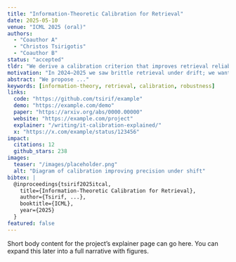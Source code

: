 ```yaml
---
title: "Information-Theoretic Calibration for Retrieval"
date: 2025-05-10
venue: "ICML 2025 (oral)"
authors:
  - "Coauthor A"
  - "Christos Tsirigotis"
  - "Coauthor B"
status: "accepted"
tldr: "We derive a calibration criterion that improves retrieval reliability under domain shift."
motivation: "In 2024–2025 we saw brittle retrieval under drift; we wanted a principled fix."
abstract: "We propose ..."
keywords: [information-theory, retrieval, calibration, robustness]
links:
  code: "https://github.com/tsirif/example"
  demo: "https://example.com/demo"
  paper: "https://arxiv.org/abs/0000.00000"
  website: "https://example.com/project"
  explainer: "/writing/it-calibration-explained/"
  x: "https://x.com/example/status/123456"
impact:
  citations: 12
  github_stars: 238
images:
  teaser: "/images/placeholder.png"
  alt: "Diagram of calibration improving precision under shift"
bibtex: |
  @inproceedings{tsirif2025itcal,
    title={Information-Theoretic Calibration for Retrieval},
    author={Tsirif, ...},
    booktitle={ICML},
    year={2025}
  }
featured: false
---
```


Short body content for the project’s explainer page can go here. You can expand this later into a full narrative with figures.
